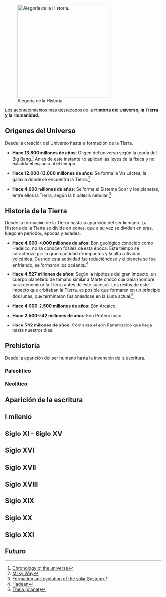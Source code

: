 {{header|1=Historia}}
{{historia}}
[[File:historia.jpg|thumb|right|300px|Alegoría de la Historia.]]

Los acontecimientos más destacados de la '''Historia del Universo, la Tierra y la Humanidad'''.

== Orígenes del Universo ==

Desde la creación del Universo hasta la formación de la Tierra.

* '''Hace 13.800 millones de años''': Origen del universo según la teoría del Big Bang.<ref>[https://en.wikipedia.org/wiki/Chronology_of_the_universe Chronology of the universe]</ref> Antes de este instante no aplican las leyes de la física y no existiría el espacio ni el tiempo.

* '''Hace 12.000-13.000 millones de años''': Se forma la Vía Láctea, la galaxia donde se encuentra la Tierra.<ref>[https://en.wikipedia.org/wiki/Milky_Way#Formation Milky Way]</ref>

* '''Hace 4.600 millones de años''': Se forma el Sistema Solar y los planetas, entre ellos la Tierra, según la hipótesis nebular.<ref>[https://en.wikipedia.org/wiki/Formation_and_evolution_of_the_Solar_System Formation and evolution of the solar System]</ref>

== Historia de la Tierra ==

Desde la formación de la Tierra hasta la aparición del ser humano. La Historia de la Tierra se divide en eones, que a su vez se dividen en eras, luego en períodos, épocas y edades. 

* '''Hace 4.600-4.000 millones de años''': Eón geológico conocido como Hadeico, no se conocen fósiles de esta época. Este tiempo se caracteriza por la gran cantidad de impactos y la alta actividad volcánica. Cuando esta actividad fue reduciéndose y el planeta se fue enfriando, se formaron los océanos.<ref>[https://en.wikipedia.org/wiki/Hadean Hadean]</ref>

* '''Hace 4.527 millones de años''': Según la hipótesis del gran impacto, un cuerpo planetario de tamaño similar a Marte chocó con Gaia (nombre para denominar la Tierra antes de este suceso). Los restos de este impacto que orbitaban la Tierra, es posible que formaran en un principio dos lunas, que terminaron fusionándose en la Luna actual.<ref>[https://en.wikipedia.org/wiki/Theia_(planet) Theia (planet)]</ref>

* '''Hace 4.000-2.500 millones de años''': Eón Arcaico.

* '''Hace 2.500-542 millones de años''': Eón Proterozoico.

* '''Hace 542 millones de años''': Comienza el eón Fanerozoico que llega hasta nuestros días.

<!--

The Hadean eon represents the time before a reliable (fossil) record of life; it began with the formation of the planet and ended 4.0 billion years ago. The following Archean and Proterozoic eons produced the beginnings of life on Earth and its earliest evolution. The succeeding eon is the Phanerozoic, divided into three eras: the Palaeozoic, an era of arthropods, fishes, and the first life on land; the Mesozoic, which spanned the rise, reign, and climactic extinction of the non-avian dinosaurs; and the Cenozoic, which saw the rise of mammals. Recognizable humans emerged at most 2 million years ago, a vanishingly small period on the geological scale.

The earliest undisputed evidence of life on Earth dates at least from 3.5 billion years ago,[7][8][9] during the Eoarchean Era, after a geological crust started to solidify following the earlier molten Hadean Eon. There are microbial mat fossils such as stromatolites found in 3.48 billion-year-old sandstone discovered in Western Australia.[10][11][12] Other early physical evidence of a biogenic substance is graphite in 3.7 billion-year-old metasedimentary rocks discovered in southwestern Greenland[13] as well as "remains of biotic life" found in 4.1 billion-year-old rocks in Western Australia.[14][15] According to one of the researchers, "If life arose relatively quickly on Earth … then it could be common in the universe."[14]

Photosynthetic organisms appeared between 3.2 and 2.4 billion years ago and began enriching the atmosphere with oxygen. Life remained mostly small and microscopic until about 580 million years ago, when complex multicellular life arose, developed over time, and culminated in the Cambrian Explosion about 541 million years ago. This sudden diversification of life forms produced most of the major phyla known today, and divided the Proterozoic Eon from the Cambrian Period of the Paleozoic Era. It is estimated that 99 percent of all species that ever lived on Earth, over five billion,[16] have gone extinct.[17][18] Estimates on the number of Earth's current species range from 10 million to 14 million,[19] of which about 1.2 million are documented, but over 86 percent have not been described.[20] However, it was recently claimed that 1 trillion species currently live on Earth, with only one-thousandth of one percent described.[21]

The Earth's crust has constantly changed since its formation, as has life has since its first appearance. Species continue to evolve, taking on new forms, splitting into daughter species, or going extinct in the face of ever-changing physical environments. The process of plate tectonics continues to shape the Earth's continents and oceans and the life they harbor. Human activity is now a dominant force affecting global change, harming the biosphere, the Earth's surface, hydrosphere, and atmosphere with the loss of wild lands, over-exploitation of the oceans, production of greenhouse gases, degradation of the ozone layer, and general degradation of soil, air, and water quality. 

-->

== Prehistoria ==

Desde la aparición del ser humano hasta la invención de la escritura.

=== Paleolítico ===

=== Neolítico ===

== Aparición de la escritura ==

== I milenio ==

== Siglo XI - Siglo XV ==

== Siglo XVI ==

== Siglo XVII ==

== Siglo XVIII ==

== Siglo XIX ==


== Siglo XX ==


== Siglo XXI ==

== Futuro ==

{{historia}}
{{footer}}
